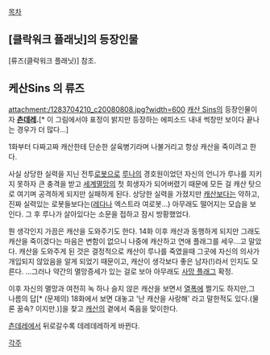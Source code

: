 [[목차]]
== [클락워크 플래닛]의 등장인물 ==
[류즈(클락워크 플래닛)] 참조.


== 케산Sins 의 류즈  ==
attachment:/1283704210_c20080808.jpg?width=600
[[캐산 Sins]]의 등장인물이자 '''[[츤데레]].'''[* 이 그림에서야 표정이 밝지만 등장하는 에피소드 내내 썩창만 보이다 끝나는 경우가 더 많다...]

1화부터 다짜고짜 캐산한테 단순한 살육병기라며 나불거리고 항상 캐산을 죽이려고 한다.

사실 상당한 실력을 지닌 전투[[로봇]]으로 [[루나]]의 경호원이었던 자신의 언니가 루나를 지키지 못하자 큰 충격을 받고 [[세계멸망]]의 첫 희생자가 되어버렸기 때문에 모든 걸 캐산 탓으로 여기며 공격하게 되지만 실패하게 된다. 상당한 실력을 가졌지만 [[캐산]]보다는 약하고, 진짜 실력있는 로봇들보다는([[레다]]나 엑스트라 여로봇...) 아무래도 떨어지는 모습을 보인다. 
그 후 루나가 살아있다는 소문을 접하고 잠시 방황했었다.

뭔 생각인지 가끔은 캐산을 도와주기도 한다.
14화 이후 캐산과 동행하게 되지만 그래도 캐산을 죽이겠다는 마음은 변함이 없으니 나중에 캐산하고 연애 플래그를 세우...고 말았다.
캐산을 도와주게 된 것은 결정적으로 캐산이 루나를 죽였을때 그곳에 자신의 의사가 개입되지 않았음을 알게 되었기 때문이고, 캐산이 생각보다 좋은 남자(!)라서 인지도 모른다. 
...그러나 약간의 멸망증세가 있는 걸로 보아 아무래도 [[사망 플래그]] 확정. 

이후 자신의 멸망과 여전히 녹 하나 슬지 않은 캐산을 보면서 [[열폭]]에 쩔기도 하지만,그 나름의 답[* (문제의) 18화에서 보면 대놓고 '난 캐산을 사랑해' 라고 말한적도 있다.(물론 꿈속? 이지만.)]을 찾고 [[캐산]]의 곁에서 죽음을 맞이한다.

[[츤데레]]에서 뒤로갈수록 데레데레하게 바뀐다.

[[각주]]
